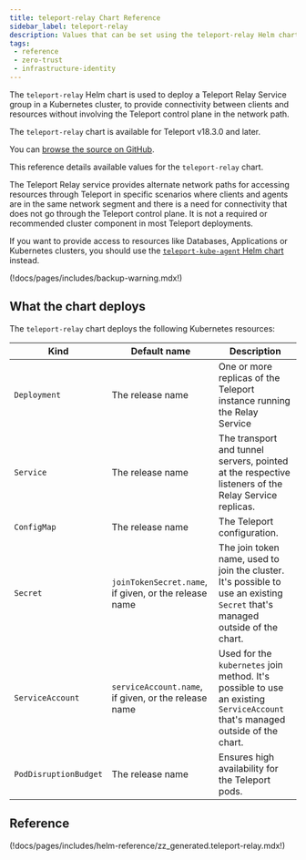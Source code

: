 ```yaml
---
title: teleport-relay Chart Reference
sidebar_label: teleport-relay
description: Values that can be set using the teleport-relay Helm chart
tags:
 - reference
 - zero-trust
 - infrastructure-identity
---
```


The `teleport-relay` Helm chart is used to deploy a Teleport Relay Service group in a Kubernetes cluster, to provide connectivity between clients and resources without involving the Teleport control plane in the network path.

The `teleport-relay` chart is available for Teleport v18.3.0 and later.

You can [browse the source on
GitHub](https://github.com/gravitational/teleport/tree/branch/v(=teleport.major_version=)/examples/chart/teleport-relay).

This reference details available values for the `teleport-relay` chart.

<Admonition type="warning">

The Teleport Relay service provides alternate network paths for accessing resources through Teleport in specific scenarios where clients and agents are in the same network segment and there is a need for connectivity that does not go through the Teleport control plane. It is not a required or recommended cluster component in most Teleport deployments.

If you want to provide access to resources like Databases, Applications or Kubernetes clusters, you should use the [`teleport-kube-agent` Helm chart](teleport-kube-agent.mdx) instead.

</Admonition>

(!docs/pages/includes/backup-warning.mdx!)

## What the chart deploys

The `teleport-relay` chart deploys the following Kubernetes resources:

| Kind | Default name | Description |
|-|-|-|
| `Deployment` | The release name | One or more replicas of the Teleport instance running the Relay Service |
| `Service` | The release name | The transport and tunnel servers, pointed at the respective listeners of the Relay Service replicas. |
| `ConfigMap` | The release name | The Teleport configuration. |
| `Secret` | `joinTokenSecret.name`, if given, or the release name | The join token name, used to join the cluster. It's possible to use an existing `Secret` that's managed outside of the chart. |
| `ServiceAccount` | `serviceAccount.name`, if given, or the release name | Used for the `kubernetes` join method. It's possible to use an existing `ServiceAccount` that's managed outside of the chart. |
| `PodDisruptionBudget` | The release name | Ensures high availability for the Teleport pods. |

## Reference

(!docs/pages/includes/helm-reference/zz_generated.teleport-relay.mdx!)
